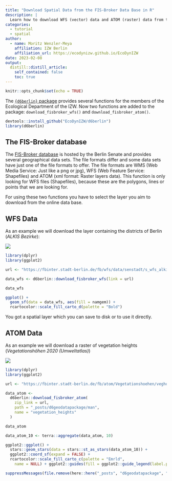 ```yaml
---
title: "Download Spatial Data from the FIS-Broker Data Base in R"
description: |
  Learn how to download WFS (vector) data and ATOM (raster) data from the fisbroker data base using the our custom functions download_fisbroker_wfs() and download_fisbroker_atom().
categories:
  - tutorial
  - spatial
author:
  - name: Moritz Wenzler-Meya
    affiliation: IZW Berlin
    affiliation_url: https://ecodynizw.github.io/EcoDynIZW
date: 2023-02-08
output:
  distill::distill_article:
    self_contained: false
    toc: true
---
```


```r
knitr::opts_chunk$set(echo = TRUE)
```

The [`{d6berlin}` package](https://github.com/EcoDynIZW/d6berlin) provides several functions for the members of the Ecological Department of the IZW. Now two functions are added to the package: `download_fisbroker_wfs()` and `download_fisbroker_atom()`.

```r
devtools::install_github("EcoDynIZW/d6berlin")
library(d6berlin)
```

## The FIS-Broker database

The [FIS-Broker database](https://fbinter.stadt-berlin.de/fb/index.jsp) is hosted by the Berlin Senate and provides several geographical data sets. The file formats differ and some data sets have just one of the file formats to offer. The file formats are WMS (Web Media Service: Just like a png or jpg), WFS (Web Feature Service: Shapefiles) and ATOM (xml format: Raster layers data). This function is only looking for WFS files (Shapefiles), because these are the polygons, lines or points that we are looking for. 

For using these two functions you have to select the layer you aim to download from the online data base. 

## WFS Data

As an example we will download the layer containing the districts of Berlin (*ALKIS Bezirke*):

![](man/fisbroker_site_wfs_comb_new.PNG)

```r
library(dplyr)
library(ggplot2)

url <- "https://fbinter.stadt-berlin.de/fb/wfs/data/senstadt/s_wfs_alkis_bezirk"

data_wfs <- d6berlin::download_fisbroker_wfs(link = url)

data_wfs

ggplot() +
  geom_sf(data = data_wfs, aes(fill = namgem)) +
  rcartocolor::scale_fill_carto_d(palette = "Bold")
```

You got a spatial layer which you can save to disk or to use it directly.

## ATOM Data 

As an example we will download a raster of vegetation heights (*Vegetationshöhen 2020 (Umweltatlas)*)

![](man/fisbroker_site_atom_comb.PNG)

```r
library(dplyr)
library(ggplot2)

url <- "https://fbinter.stadt-berlin.de/fb/atom/Vegetationshoehen/veghoehe_2020.zip"

data_atom <-
  d6berlin::download_fisbroker_atom(
    zip_link = url,
    path = "_posts/d6geodatapackage/man",
    name = "vegetation_heights"
  )

data_atom

data_atom_10 <- terra::aggregate(data_atom, 10)

ggplot2::ggplot() +
  stars::geom_stars(data = stars::st_as_stars(data_atom_10)) +
  ggplot2::coord_sf(expand = FALSE) + 
  rcartocolor::scale_fill_carto_c(palette = "Emrld", 
    name = NULL) + ggplot2::guides(fill = ggplot2::guide_legend(label.position = "bottom"))
```

```r
suppressMessages(file.remove(here::here("_posts", "d6geodatapackage", "man", "vegetation_heights")))
```



